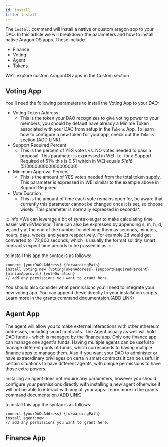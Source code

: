```yaml
---
id: install
title: install
---
```


The `install` command will install a native or custom aragon app to your DAO. In this article we will breakdown the parameters and how to install native Aragon OS apps. These include

- Finance
- Voting
- Agent 
- Tokens


We'll explore custom AragonOS apps in the Custom section

## Voting App

You'll need the following parameters to install the Voting App to your DAO:

- Voting Token Address
    - This is the token your DAO recognizes to give voting power to your members, you should by default have already a Minime Token associated with your DAO from setup in the `Tokens` App. To learn how to configure a new token for your app, check out the `Tokens` section (ADD LINK)
- Support Required Percent
    - This is the percent of YES votes vs. NO votes needed to pass a proposal. This parameter is expressed in WEI. i.e. for a Support Required of 51% this is 0.51 which in WEI equals *51e16* (51000000000000000000)
- Minimum Approval Percent
    - This is the amount of YES votes needed from the total token supply. This parameter is expressed in WEI similar to the example above in Support Required
- Vote Duration 
    - This is the amount of time each vote remains open for, be aware that currently this parameter cannot be changed once it is set, so choose wisely. This parameter is normally expressed in seconds*.

::: info
    *We can leverage a bit of syntax-sugar to make calculating time easier with EVMcrispr. Time can also be expressed by appending s, m, h, d, w, and y at the end of the number for defining them as seconds, minutes, hours, days, weeks, and years respectively. For example 2d would get converted to 172,800 seconds, which is usually the format solidity smart contracts expect time periods to be passed in as.
:::

to install this app the syntax is as follows:

```
connect {yourDAOsAddress} {forwardingPath}
install voting:new {votingTokenAddress} {supportRequiredPercent} {miniumApproval} {voteDuration} 
// add any permissions you want to grant here.
```
You should also consider what permissions you'll need to integrate your new voting app. You can append these directly to your installation scripts. Learn more in the grants command documentaion.(ADD LINK)


## Agent App

The agent will allow you to make external interactions with other ethereum addresses, including smart contracts. The Agent usually as well will hold DAO funds - which is managed by the finance app. Only one finance app can manage one agent's funds. Having multiple agents can be useful to manage different pools of funds, which corresponds to having multiple finance apps to manage them. Also if you want your DAO to administer or have extraordinary privileges on certain smart contracts it can be useful in certain situations to have different agents, with unique permissions to have those extra powers. 

Installing an agent does not require any parameters, however you should configure your permissions directly with installing a new agent otherwise it will not be able to interact with any of your apps. Learn more in the grants command documentaion.(ADD LINK)

to install this app the syntax is as follows:

```
connect {yourDAOsAddress} {forwardingPath}
install agent:new
// add any permissions you want to grant here.
```

## Finance App

